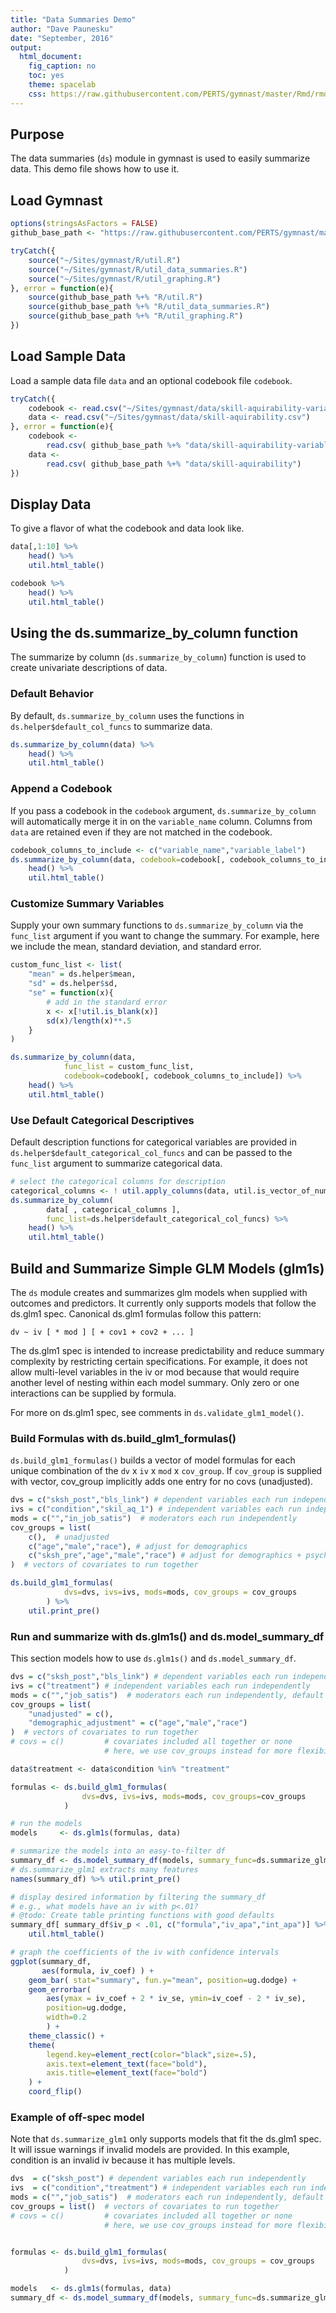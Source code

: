 ```yaml
---
title: "Data Summaries Demo"
author: "Dave Paunesku"
date: "September, 2016"
output: 
  html_document:
    fig_caption: no
    toc: yes
    theme: spacelab
    css: https://raw.githubusercontent.com/PERTS/gymnast/master/Rmd/rmd_styles.css
---
```



## Purpose

The data summaries (`ds`) module in gymnast is used to easily summarize data. This demo file shows how to use it.



## Load Gymnast 
```r

options(stringsAsFactors = FALSE)
github_base_path <- "https://raw.githubusercontent.com/PERTS/gymnast/master/"

tryCatch({
    source("~/Sites/gymnast/R/util.R")
    source("~/Sites/gymnast/R/util_data_summaries.R")
    source("~/Sites/gymnast/R/util_graphing.R")
}, error = function(e){
    source(github_base_path %+% "R/util.R")
    source(github_base_path %+% "R/util_data_summaries.R")
    source(github_base_path %+% "R/util_graphing.R")
})

```

## Load Sample Data
Load a sample data file `data` and an optional codebook file `codebook`.


```r

tryCatch({
    codebook <- read.csv("~/Sites/gymnast/data/skill-aquirability-variable_key.csv")
    data <- read.csv("~/Sites/gymnast/data/skill-aquirability.csv")
}, error = function(e){
    codebook <- 
        read.csv( github_base_path %+% "data/skill-aquirability-variable_key.csv")
    data <- 
        read.csv( github_base_path %+% "data/skill-aquirability")
})

```

## Display Data
To give a flavor of what the codebook and data look like.

```r

data[,1:10] %>% 
    head() %>%
    util.html_table()

codebook %>% 
    head() %>%
    util.html_table()

```

## Using the ds.summarize_by_column function
The summarize by column (`ds.summarize_by_column`) function is used to create
univariate descriptions of data. 

### Default Behavior
By default, `ds.summarize_by_column` uses the functions in
`ds.helper$default_col_funcs` to summarize data.

```r

ds.summarize_by_column(data) %>% 
    head() %>%
    util.html_table()

```

### Append a Codebook
If you pass a codebook in the `codebook` argument,
`ds.summarize_by_column` will automatically merge it in on 
the `variable_name` column. Columns from `data`
are retained even if they are not matched in the 
codebook.

```r

codebook_columns_to_include <- c("variable_name","variable_label")
ds.summarize_by_column(data, codebook=codebook[, codebook_columns_to_include]) %>% 
    head() %>%
    util.html_table()

```

### Customize Summary Variables
Supply your own summary functions to `ds.summarize_by_column` via the 
`func_list` argument if you want to change the summary.
For example, here we include the mean, standard deviation,
and standard error.

```r

custom_func_list <- list(
    "mean" = ds.helper$mean,
    "sd" = ds.helper$sd,
    "se" = function(x){
        # add in the standard error
        x <- x[!util.is_blank(x)]
        sd(x)/length(x)**.5
    }
)

ds.summarize_by_column(data, 
            func_list = custom_func_list,
            codebook=codebook[, codebook_columns_to_include]) %>% 
    head() %>%
    util.html_table()

```

### Use Default Categorical Descriptives
Default description functions for categorical variables are provided in 
`ds.helper$default_categorical_col_funcs` and can be passed to 
the `func_list` argument to summarize categorical data.

```r

# select the categorical columns for description
categorical_columns <- ! util.apply_columns(data, util.is_vector_of_numbers)
ds.summarize_by_column( 
        data[ , categorical_columns ], 
        func_list=ds.helper$default_categorical_col_funcs) %>% 
    head() %>%
    util.html_table()

```

## Build and Summarize Simple GLM Models (glm1s)
The `ds` module creates and summarizes glm models when supplied with
outcomes and predictors. It currently only supports models that follow 
the ds.glm1 spec. Canonical ds.glm1 formulas follow this pattern:

```
dv ~ iv [ * mod ] [ + cov1 + cov2 + ... ]
``` 

The ds.glm1 spec is intended to increase predictability and reduce 
summary complexity by restricting certain specifications.
For example, it does not allow multi-level variables in the iv or mod because 
that would require another level of nesting within each model summary.
Only zero or one interactions can be supplied by formula. 

For more on ds.glm1 spec, see comments in `ds.validate_glm1_model()`.




### Build Formulas with ds.build_glm1_formulas()
`ds.build_glm1_formulas()` builds a vector of model formulas for 
each unique combination of the `dv` x `iv` x `mod` x `cov_group`. 
If `cov_group` is supplied with vector,
cov_group implicitly adds one entry for no covs (unadjusted).

```r
dvs = c("sksh_post","bls_link") # dependent variables each run independently
ivs = c("condition","skil_aq_1") # independent variables each run independently
mods = c("","in_job_satis")  # moderators each run independently
cov_groups = list(
    c(),  # unadjusted
    c("age","male","race"), # adjust for demographics
    c("sksh_pre","age","male","race") # adjust for demographics + psychometrics
)  # vectors of covariates to run together

ds.build_glm1_formulas( 
            dvs=dvs, ivs=ivs, mods=mods, cov_groups = cov_groups
        ) %>%
    util.print_pre()


```

### Run and summarize with ds.glm1s() and ds.model_summary_df
This section models how to use `ds.glm1s()` and `ds.model_summary_df`.


```r

dvs = c("sksh_post","bls_link") # dependent variables each run independently
ivs = c("treatment") # independent variables each run independently
mods = c("","job_satis")  # moderators each run independently, default no mod
cov_groups = list(
    "unadjusted" = c(),
    "demographic_adjustment" = c("age","male","race")
)  # vectors of covariates to run together
# covs = c()         # covariates included all together or none
                     # here, we use cov_groups instead for more flexibility

data$treatment <- data$condition %in% "treatment"

formulas <- ds.build_glm1_formulas( 
                dvs=dvs, ivs=ivs, mods=mods, cov_groups=cov_groups
            )

# run the models
models     <- ds.glm1s(formulas, data)

# summarize the models into an easy-to-filter df
summary_df <- ds.model_summary_df(models, summary_func=ds.summarize_glm1)
# ds.summarize_glm1 extracts many features
names(summary_df) %>% util.print_pre()

# display desired information by filtering the summary_df
# e.g., what models have an iv with p<.01?
# @todo: Create table printing functions with good defaults
summary_df[ summary_df$iv_p < .01, c("formula","iv_apa","int_apa")] %>%
    util.html_table()

# graph the coefficients of the iv with confidence intervals
ggplot(summary_df, 
       aes(formula, iv_coef) ) +
    geom_bar( stat="summary", fun.y="mean", position=ug.dodge) +
    geom_errorbar( 
        aes(ymax = iv_coef + 2 * iv_se, ymin=iv_coef - 2 * iv_se), 
        position=ug.dodge,
        width=0.2
        ) +
    theme_classic() +
    theme(
        legend.key=element_rect(color="black",size=.5),
        axis.text=element_text(face="bold"),
        axis.title=element_text(face="bold")
    ) +
    coord_flip() 

```

### Example of off-spec model
Note that `ds.summarize_glm1` only supports models that fit the ds.glm1 spec.
It will issue warnings if invalid models are provided.
In this example, condition is an invalid iv because it has multiple levels.

```r

dvs  = c("sksh_post") # dependent variables each run independently
ivs  = c("condition","treatment") # independent variables each run independently
mods = c("","job_satis")  # moderators each run independently, default no mod
cov_groups = list()  # vectors of covariates to run together
# covs = c()         # covariates included all together or none
                     # here, we use cov_groups instead for more flexibility


formulas <- ds.build_glm1_formulas( 
                dvs=dvs, ivs=ivs, mods=mods, cov_groups = cov_groups
            )

models   <- ds.glm1s(formulas, data)
summary_df <- ds.model_summary_df(models, summary_func=ds.summarize_glm1)



```


















